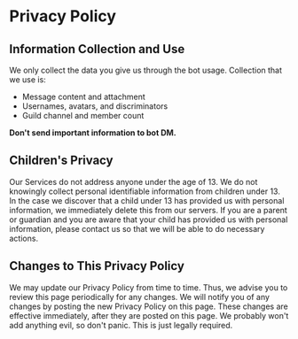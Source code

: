 
# Privacy Policy

## Information Collection and Use

We only collect the data you give us through the bot usage.
Collection that we use is:

- Message content and attachment
- Usernames, avatars, and discriminators
- Guild channel and member count

**Don't send important information to bot DM.**

## Children's Privacy

Our Services do not address anyone under the age of 13. We do not knowingly collect personal identifiable information from children under 13. In the case we discover that a child under 13 has provided us with personal information, we immediately delete this from our servers. If you are a parent or guardian and you are aware that your child has provided us with personal information, please contact us so that we will be able to do necessary actions.

## Changes to This Privacy Policy

We may update our Privacy Policy from time to time. Thus, we advise you to review this page periodically for any changes. We will notify you of any changes by posting the new Privacy Policy on this page. These changes are effective immediately, after they are posted on this page. We probably won't add anything evil, so don't panic. This is just legally required.

